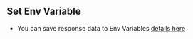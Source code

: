 
## Set Env Variable

- You can save response data to Env Variables [details here](environment#set-environment-variable)